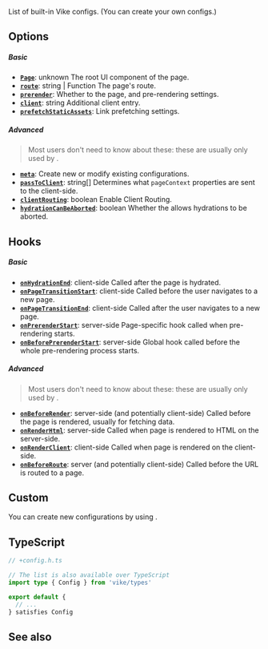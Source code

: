 
List of built-in Vike configs. (You can <Link href="#custom">create your own configs</Link>.)


## Options

##### Basic

- [**`Page`**](/Page): <TextType>unknown</TextType> The root UI component of the page.
- [**`route`**](/routing): <TextType>string | Function</TextType> The page's route.
- [**`prerender`**](/prerender-config): Whether to <Link text="pre-render" href="/preredering" /> the page, and pre-rendering settings.
- [**`client`**](/client): <TextType>string</TextType> Additional client entry.
- [**`prefetchStaticAssets`**](/clientRouting#link-prefetching): Link prefetching settings.

##### Advanced

> Most users don't need to know about these: these are usually only used by <Link href="/vike-packages" noBreadcrumb />.

- [**`meta`**](/meta): Create new or modify existing configurations.
- [**`passToClient`**](/passToClient): <TextType>string[]</TextType> Determines what `pageContext` properties are sent to the client-side.
- [**`clientRouting`**](/clientRouting): <TextType>boolean</TextType> Enable Client Routing.
- [**`hydrationCanBeAborted`**](/clientRouting#usage-options): <TextType>boolean</TextType>  Whether the <Link text="UI framework" href="/ui-framework" /> allows hydrations to be aborted.

## Hooks

##### Basic

- [**`onHydrationEnd`**](/clientRouting#usage-options): <TextEnv>client-side</TextEnv> Called after the page is hydrated.
- [**`onPageTransitionStart`**](/clientRouting#usage-options): <TextEnv>client-side</TextEnv> Called before the user navigates to a new page.
- [**`onPageTransitionEnd`**](/clientRouting#usage-options): <TextEnv>client-side</TextEnv> Called after the user navigates to a new page.
- [**`onPrerenderStart`**](/onPrerenderStart): <TextEnv>server-side</TextEnv> Page-specific hook called when pre-rendering starts.
- [**`onBeforePrerenderStart`**](/onBeforePrerenderStart): <TextEnv>server-side</TextEnv> Global hook called before the whole pre-rendering process starts.

##### Advanced

> Most users don't need to know about these: these are usually only used by <Link href="/vike-packages" noBreadcrumb />.

- [**`onBeforeRender`**](/onBeforeRender): <TextEnv>server-side (and potentially client-side)</TextEnv> Called before the page is rendered, usually for fetching data.
- [**`onRenderHtml`**](/onRenderHtml): <TextEnv>server-side</TextEnv> Called when page is rendered to HTML on the server-side.
- [**`onRenderClient`**](/onRenderClient): <TextEnv>client-side</TextEnv> Called when page is rendered on the client-side.
- [**`onBeforeRoute`**](/onBeforeRoute): <TextEnv>server (and potentially client-side)</TextEnv> Called before the URL is routed to a page.


## Custom

You can create new configurations by using <Link text="meta" href="/meta" />.


## TypeScript

```ts
// +config.h.ts

// The list is also available over TypeScript
import type { Config } from 'vike/types'

export default {
  // ...
} satisfies Config
```


## See also

<Link href="/config" />
